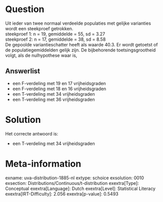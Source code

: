 Question
========

Uit ieder van twee normaal verdeelde populaties met gelijke varianties
wordt een steekproef getrokken.\
steekproef 1: n = 19, gemiddelde = 55, sd = 3.27\
steekproef 2: n = 17, gemiddelde = 38, sd = 8.58\
De gepoolde variantieschatter heeft als waarde 40.3. Er wordt getoetst
of de populatiegemiddelden gelijk zijn. De bijbehorende
toetsingsgrootheid volgt, als de nulhypothese waar is,

Answerlist
----------

* een F-verdeling met 19 en 17 vrijheidsgraden
* een F-verdeling met 18 en 16 vrijheidsgraden
* een T-verdeling met 34 vrijheidsgraden
* een T-verdeling met 36 vrijheidsgraden

Solution
========

Het correcte antwoord is: 

* een T-verdeling met 34 vrijheidsgraden

Meta-information
================
exname: uva-distribution-1885-nl
extype: schoice
exsolution: 0010
exsection: Distributions/Continuous/t-distribution
exextra[Type]: Conceptual
exextra[Language]: Dutch
exextra[Level]: Statistical Literacy
exextra[IRT-Difficulty]: 2.056
exextra[p-value]: 0.5493
